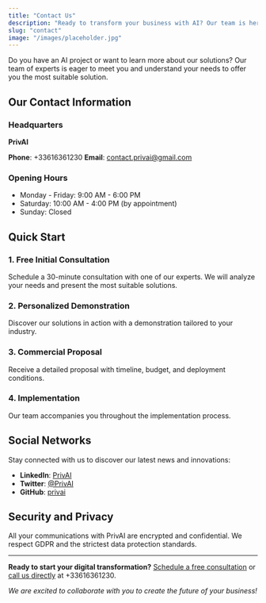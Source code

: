 ```yaml
---
title: "Contact Us"
description: "Ready to transform your business with AI? Our team is here to support you"
slug: "contact"
image: "/images/placeholder.jpg"
---
```


Do you have an AI project or want to learn more about our solutions? Our team of experts is eager to meet you and understand your needs to offer you the most suitable solution.

## Our Contact Information

### Headquarters
**PrivAI**

**Phone**: +33616361230
**Email**: contact.privai@gmail.com

### Opening Hours
- Monday - Friday: 9:00 AM - 6:00 PM  
- Saturday: 10:00 AM - 4:00 PM (by appointment)  
- Sunday: Closed  


## Quick Start

### 1. Free Initial Consultation
Schedule a 30-minute consultation with one of our experts. We will analyze your needs and present the most suitable solutions.

### 2. Personalized Demonstration
Discover our solutions in action with a demonstration tailored to your industry.

### 3. Commercial Proposal
Receive a detailed proposal with timeline, budget, and deployment conditions.

### 4. Implementation
Our team accompanies you throughout the implementation process.


## Social Networks

Stay connected with us to discover our latest news and innovations:

- **LinkedIn**: [PrivAI](https://linkedin.com/company/privai)
- **Twitter**: [@PrivAI](https://twitter.com/PrivAI)
- **GitHub**: [privai](https://github.com/privai)

## Security and Privacy

All your communications with PrivAI are encrypted and confidential. We respect GDPR and the strictest data protection standards.


---

**Ready to start your digital transformation?**
[Schedule a free consultation](#) or [call us directly](#) at +33616361230.

*We are excited to collaborate with you to create the future of your business!*